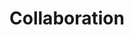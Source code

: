 ---
title: Collaboration
icon: IconMail
info: Connect your email, calendar, and collaboration tools to centralize all customer communications.
image: /images/user-guide/emails/emails_header.png
sectionInfo: Centralize communications and team collaboration
---